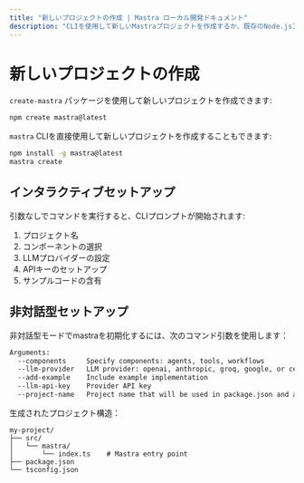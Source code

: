 ```yaml
---
title: "新しいプロジェクトの作成 | Mastra ローカル開発ドキュメント"
description: "CLIを使用して新しいMastraプロジェクトを作成するか、既存のNode.jsアプリケーションにMastraを追加します"
---
```


# 新しいプロジェクトの作成

`create-mastra` パッケージを使用して新しいプロジェクトを作成できます:

```bash npm2yarn copy
npm create mastra@latest 
```

`mastra` CLIを直接使用して新しいプロジェクトを作成することもできます:

```bash npm2yarn copy
npm install -g mastra@latest 
mastra create
```

## インタラクティブセットアップ

引数なしでコマンドを実行すると、CLIプロンプトが開始されます:

1. プロジェクト名
1. コンポーネントの選択
2. LLMプロバイダーの設定
3. APIキーのセットアップ
4. サンプルコードの含有

## 非対話型セットアップ

非対話型モードでmastraを初期化するには、次のコマンド引数を使用します：

```bash
Arguments:
  --components     Specify components: agents, tools, workflows
  --llm-provider   LLM provider: openai, anthropic, groq, google, or cerebras
  --add-example    Include example implementation
  --llm-api-key    Provider API key
  --project-name   Project name that will be used in package.json and as the project directory name
```



生成されたプロジェクト構造：
```
my-project/
├── src/
│   └── mastra/
│       └── index.ts    # Mastra entry point
├── package.json
└── tsconfig.json
```
